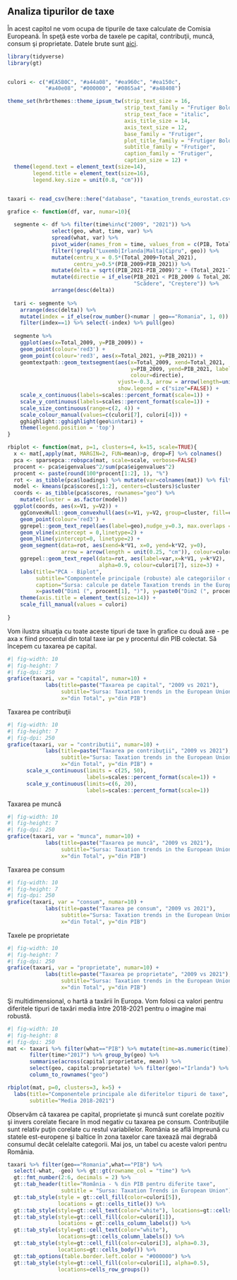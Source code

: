 ## Analiza tipurilor de taxe

În acest capitol ne vom ocupa de tipurile de taxe calculate de Comisia Europeană. În speţă este vorba de taxele pe capital, contribuţii, muncă, consum şi proprietate. Datele brute sunt [aici](https://taxation-customs.ec.europa.eu/taxation-1/economic-analysis-taxation/data-taxation-trends_en).

```r
library(tidyverse)
library(gt)


culori <- c("#EA5B0C", "#a44a08", "#ea960c", "#ea150c", 
            "#a40e08", "#000000", "#0865a4", "#a48408")

theme_set(hrbrthemes::theme_ipsum_tw(strip_text_size = 16, 
                                     strip_text_family = "Frutiger Bold",
                                     strip_text_face = "italic",
                                     axis_title_size = 14,
                                     axis_text_size = 12,
                                     base_family = "Frutiger",
                                     plot_title_family = "Frutiger Bold",
                                     subtitle_family = "Frutiger",
                                     caption_family = "Frutiger",
                                     caption_size = 12) +
  theme(legend.text = element_text(size=14), 
        legend.title = element_text(size=16),
        legend.key.size = unit(0.8, "cm")))


taxari <- read_csv(here::here("database", "taxation_trends_eurostat.csv"))
```

```r

grafice <- function(df, var, numar=10){
  
  segmente <- df %>% filter(time%in%c("2009", "2021")) %>% 
              select(geo, what, time, var) %>% 
              spread(what, var) %>% 
              pivot_wider(names_from = time, values_from = c(PIB, Total)) %>%
              filter(!grepl("Luxemb|Irlanda|Malta|Cipru", geo)) %>%
              mutate(centru_x = 0.5*(Total_2009+Total_2021), 
                     centru_y=0.5*(PIB_2009+PIB_2021)) %>%
              mutate(delta = sqrt((PIB_2021-PIB_2009)^2 + (Total_2021-Total_2009)^2)) %>%
              mutate(directie = if_else(PIB_2021 < PIB_2009 & Total_2021 < Total_2009, 
                                        "Scădere", "Creştere")) %>%
              arrange(desc(delta)) 
  
  tari <- segmente %>% 
    arrange(desc(delta)) %>%
    mutate(index = if_else(row_number()<numar | geo=="Romania", 1, 0)) %>%
    filter(index==1) %>% select(-index) %>% pull(geo)
  
  segmente %>%
    ggplot(aes(x=Total_2009, y=PIB_2009)) + 
    geom_point(colour='red3') + 
    geom_point(colour='red3', aes(x=Total_2021, y=PIB_2021)) +
    geomtextpath::geom_textsegment(aes(x=Total_2009, xend=Total_2021, 
                                       y=PIB_2009, yend=PIB_2021, label=geo, size=delta,
                                       colour=directie),
                                   vjust=-0.3, arrow = arrow(length=unit(0.3, "cm")),
                                   show.legend = c("size"=FALSE)) + 
    scale_x_continuous(labels=scales::percent_format(scale=1)) +
    scale_y_continuous(labels=scales::percent_format(scale=1)) +
    scale_size_continuous(range=c(2, 4)) +
    scale_colour_manual(values=c(culori[7], culori[4])) +
    gghighlight::gghighlight(geo%in%tari) +
    theme(legend.position = 'top')
}


```

```r

rbiplot <- function(mat, p=1, clusters=4, k=15, scale=TRUE){
  x <- mat[,apply(mat, MARGIN=2, FUN=mean)>p, drop=F] %>% colnames()
  pca <- sparsepca::robspca(mat, scale=scale, verbose=FALSE)
  procent <- pca$eigenvalues^2/sum(pca$eigenvalues^2)
  procent <- paste(round(100*procent[1:2], 1), "%")
  rot <- as_tibble(pca$loadings) %>% mutate(var=colnames(mat)) %>% filter(var%in%x)
  model <- kmeans(pca$scores[,1:2], centers=clusters)$cluster
  coords <- as_tibble(pca$scores, rownames="geo") %>%
    mutate(cluster = as.factor(model))
  ggplot(coords, aes(x=V1, y=V2)) + 
    ggConvexHull::geom_convexhull(aes(x=V1, y=V2, group=cluster, fill=cluster), alpha=0.2) +
    geom_point(colour='red3') + 
    ggrepel::geom_text_repel(aes(label=geo),nudge_y=0.3, max.overlaps = 10) +
    geom_vline(xintercept = 0,linetype=2) +
    geom_hline(yintercept=0, linetype=2) +
    geom_segment(data=rot, aes(xend=k*V1, x=0, yend=k*V2, y=0), 
                 arrow = arrow(length = unit(0.25, "cm")), colour=culori[7]) +
    ggrepel::geom_text_repel(data=rot, aes(label=var,x=k*V1, y=k*V2), 
                             alpha=0.9, colour=culori[7], size=3) +
    labs(title="PCA - Biplot", 
         subtitle="Componentele principale (robuste) ale categoriilor de impozite", 
         caption="Sursa: calcule pe datele Taxation trends in the European Union",
         x=paste0("Dim1 (", procent[1], ")"), y=paste0("Dim2 (", procent[2],")")) +
    theme(axis.title = element_text(size=14)) +
    scale_fill_manual(values = culori)
  
}

```

Vom ilustra situaţia cu toate aceste tipuri de taxe în grafice cu două axe - pe axa x fiind procentul din total taxe iar pe y procentul din PIB colectat. Să începem cu taxarea pe capital.

```r
#| fig-width: 10
#| fig-height: 7
#| fig-dpi: 250
grafice(taxari, var = "capital", numar=10) + 
            labs(title=paste("Taxarea pe capital", "2009 vs 2021"), 
                 subtitle="Sursa: Taxation trends in the European Union", 
                 x="din Total", y="din PIB") 
```

Taxarea pe contribuţii

```r
#| fig-width: 10
#| fig-height: 7
#| fig-dpi: 250
grafice(taxari, var = "contributii", numar=10) + 
            labs(title=paste("Taxarea pe contribuţii", "2009 vs 2021"), 
                 subtitle="Sursa: Taxation trends in the European Union", 
                 x="din Total", y="din PIB") +
      scale_x_continuous(limits = c(25, 50), 
                         labels=scales::percent_format(scale=1)) +
      scale_y_continuous(limits=c(6, 20), 
                         labels=scales::percent_format(scale=1))
```

Taxarea pe muncă

```r
#| fig-width: 10
#| fig-height: 7
#| fig-dpi: 250
grafice(taxari, var = "munca", numar=10) + 
            labs(title=paste("Taxarea pe muncă", "2009 vs 2021"), 
                 subtitle="Sursa: Taxation trends in the European Union", 
                 x="din Total", y="din PIB") 
```

Taxarea pe consum

```r
#| fig-width: 10
#| fig-height: 7
#| fig-dpi: 250
grafice(taxari, var = "consum", numar=10) + 
            labs(title=paste("Taxarea pe consum", "2009 vs 2021"), 
                 subtitle="Sursa: Taxation trends in the European Union", 
                 x="din Total", y="din PIB") 
```

Taxele pe proprietate

```r
#| fig-width: 10
#| fig-height: 7
#| fig-dpi: 250
grafice(taxari, var = "proprietate", numar=10) + 
            labs(title=paste("Taxarea pe proprietate", "2009 vs 2021"), 
                 subtitle="Sursa: Taxation trends in the European Union", 
                 x="din Total", y="din PIB") 
```

Şi multidimensional, o hartă a taxării în Europa. Vom folosi ca valori pentru diferitele tipuri de taxări media între 2018-2021 pentru o imagine mai robustă.

```r
#| fig-width: 10
#| fig-height: 8
#| fig-dpi: 250
mat <- taxari %>% filter(what=="PIB") %>% mutate(time=as.numeric(time)) %>%
       filter(time>"2017") %>% group_by(geo) %>% 
       summarise(across(capital:proprietate, mean)) %>% 
       select(geo, capital:proprietate) %>% filter(geo!="Irlanda") %>%
       column_to_rownames("geo") 

rbiplot(mat, p=0, clusters=3, k=5) +
  labs(title="Componentele principale ale diferitelor tipuri de taxe", 
       subtitle="Media 2018-2021")
```

Observăm că taxarea pe capital, proprietate şi muncă sunt corelate pozitiv şi invers corelate fiecare în mod negativ cu taxarea pe consum. Contribuţiile sunt relativ puţin corelate cu restul variabilelor. România se află împreună cu statele est-europene şi baltice în zona taxelor care taxează mai degrabă consumul decât celelalte categorii. Mai jos, un tabel cu aceste valori pentru România.

```r
taxari %>% filter(geo=="Romania",what=="PIB") %>% 
  select(-what, -geo) %>% gt::gt(rowname_col = "time") %>% 
  gt::fmt_number(2:6, decimals = 2) %>% 
  gt::tab_header(title="România - % din PIB pentru diferite taxe", 
                 subtitle = "Sursa: Taxation Trends in European Union") %>%
  gt::tab_style(style = gt::cell_fill(color=culori[5]), 
                locations = gt::cells_title()) %>%
  gt::tab_style(style=gt::cell_text(color="white"), locations=gt::cells_title()) %>%
  gt::tab_style(style=gt::cell_fill(color=culori[1]), 
                locations = gt::cells_column_labels()) %>% 
  gt::tab_style(style=gt::cell_text(color="white"), 
                locations=gt::cells_column_labels()) %>% 
  gt::tab_style(style=gt::cell_fill(color=culori[3], alpha=0.3), 
                locations=gt::cells_body()) %>% 
  gt::tab_options(table.border.left.color = "#000000") %>%
  gt::tab_style(style=gt::cell_fill(color=culori[1], alpha=0.5), 
                locations=cells_row_groups())
```
